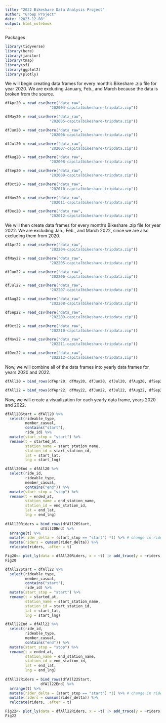 ---
title: "2022 Bikeshare Data Analysis Project"
author: "Group Project"
date: "2023-12-08"
output: html_notebook
---

Packages

```{r}
library(tidyverse)
library(here)
library(janitor)
library(tmap)
library(sf)
library(ggplot2)
library(plotly)
```

We will begin creating data frames for every month's Bikeshare .zip file for year 2020. We are excluding January, Feb., and March because the data is broken from the source.

```{r}
dfApr20 = read_csv(here("data_raw",
                    "202004-capitalbikeshare-tripdata.zip"))

dfMay20 = read_csv(here("data_raw",
                    "202005-capitalbikeshare-tripdata.zip"))

dfJun20 = read_csv(here("data_raw",
                    "202006-capitalbikeshare-tripdata.zip"))

dfJul20 = read_csv(here("data_raw",
                    "202007-capitalbikeshare-tripdata.zip"))

dfAug20 = read_csv(here("data_raw",
                    "202008-capitalbikeshare-tripdata.zip"))

dfSep20 = read_csv(here("data_raw",
                    "202009-capitalbikeshare-tripdata.zip"))

dfOct20 = read_csv(here("data_raw",
                    "202010-capitalbikeshare-tripdata.zip"))

dfNov20 = read_csv(here("data_raw",
                    "202011-capitalbikeshare-tripdata.zip"))

dfDec20 = read_csv(here("data_raw",
                    "202012-capitalbikeshare-tripdata.zip"))
```

We will then create data frames for every month's Bikeshare .zip file for year 2022. We are excluding Jan., Feb., and March 2022, since we are also excluding them from 2020.

```{r}
dfApr22 = read_csv(here("data_raw",
                    "202204-capitalbikeshare-tripdata.zip"))

dfMay22 = read_csv(here("data_raw",
                    "202205-capitalbikeshare-tripdata.zip"))

dfJun22 = read_csv(here("data_raw",
                    "202206-capitalbikeshare-tripdata.zip"))

dfJul22 = read_csv(here("data_raw",
                    "202207-capitalbikeshare-tripdata.zip"))

dfAug22 = read_csv(here("data_raw",
                    "202208-capitalbikeshare-tripdata.zip"))

dfSep22 = read_csv(here("data_raw",
                    "202209-capitalbikeshare-tripdata.zip"))

dfOct22 = read_csv(here("data_raw",
                    "202210-capitalbikeshare-tripdata.zip"))

dfNov22 = read_csv(here("data_raw",
                    "202211-capitalbikeshare-tripdata.zip"))

dfDec22 = read_csv(here("data_raw",
                    "202212-capitalbikeshare-tripdata.zip"))

```

Now, we will combine all of the data frames into yearly data frames for years 2020 and 2022.

```{r}
dfAll20 = bind_rows(dfApr20, dfMay20, dfJun20, dfJul20, dfAug20, dfSep20, dfOct20, dfNov20, dfDec20)
```

```{r}
dfAll22 = bind_rows(dfApr22, dfMay22, dfJun22, dfJul22, dfAug22, dfSep22, dfOct22, dfNov22, dfDec22)
```

Now, we will create a visualization for each yearly data frame, years 2020 and 2022.

```{r}
dfAll20Start = dfAll20 %>% 
  select(rideable_type,
         member_casual,
         contains("start"),
         ride_id) %>% 
  mutate(start_stop = "start") %>%
  rename(t = started_at,
         station_name = start_station_name,
         station_id = start_station_id,
         lat = start_lat,
         lng = start_lng)

dfAll20End = dfAll20 %>% 
  select(ride_id,
         rideable_type,
         member_casual,
         contains("end")) %>%
  mutate(start_stop = "stop") %>%
  rename(t = ended_at,
         station_name = end_station_name,
         station_id = end_station_id,
         lat = end_lat,
         lng = end_lng)
 
dfAll20Riders = bind_rows(dfAll20Start,
                dfAll20End) %>%
  arrange(t) %>%
  mutate(rider_delta = (start_stop == "start") *1) %>% # change in ridership 
  mutate(riders = cumsum(rider_delta)) %>%
  relocate(riders, .after = t)
```


```{r}
Fig20<- plot_ly(data = dfAll20Riders, x = ~t) |> add_trace(y = ~riders, name = 'Ridership', mode = 'lines')
Fig20
```

```{r}
dfAll22Start = dfAll22 %>% 
  select(rideable_type,
         member_casual,
         contains("start"),
         ride_id) %>% 
  mutate(start_stop = "start") %>%
  rename(t = started_at,
         station_name = start_station_name,
         station_id = start_station_id,
         lat = start_lat,
         lng = start_lng)

dfAll22End = dfAll22 %>% 
  select(ride_id,
         rideable_type,
         member_casual,
         contains("end")) %>%
  mutate(start_stop = "stop") %>%
  rename(t = ended_at,
         station_name = end_station_name,
         station_id = end_station_id,
         lat = end_lat,
         lng = end_lng)
 
dfAll22Riders = bind_rows(dfAll22Start,
                dfAll22End) %>%
  arrange(t) %>%
  mutate(rider_delta = (start_stop == "start") *1) %>% # change in ridership 
  mutate(riders = cumsum(rider_delta)) %>%
  relocate(riders, .after = t)
```

```{r}
Fig22<- plot_ly(data = dfAll22Riders, x = ~t) |> add_trace(y = ~riders, name = 'Ridership', mode = 'lines')
Fig22
```


